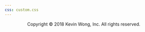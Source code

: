 ```yaml
---
css: custom.css
---
```


<center>Copyright &copy; 2018 Kevin Wong, Inc. All rights reserved.</center>